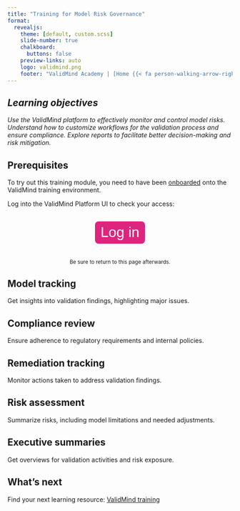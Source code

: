 ```yaml
---
title: "Training for Model Risk Governance"
format: 
  revealjs:
    theme: [default, custom.scss]
    slide-number: true
    chalkboard: 
      buttons: false
    preview-links: auto
    logo: validmind.png
    footer: "ValidMind Academy | [Home {{< fa person-walking-arrow-right >}}](training-overview.html)"
---
```


## _Learning objectives_ {.center}

_Use the ValidMind platform to effectively monitor and control model risks. Understand how to customize workflows for the validation process and ensure compliance. Explore reports to facilitate better decision-making and risk mitigation._

## Prerequisites {.center}

To try out this training module, you need to have been [onboarded](training-overview.html#onboarding) onto the ValidMind training environment.

Log into the ValidMind Platform UI to check your access:

<br><form method="get" action="https://app.prod.validmind.ai/" target="_blank" style="display: flex; justify-content: center;">
   <button type="submit" style="color: white; background-color: #de257e; border-radius: 8px; border: none; font-size: 32px; padding: 6.25px 12.5px; margin-bottom: 20px;">Log in<br></button>
</form>

<div style="text-align: center;">
  <small>Be sure to return to this page afterwards.</small>
</div>

## Model tracking 

Get insights into validation findings, highlighting major issues.

## Compliance review

Ensure adherence to regulatory requirements and internal policies.

## Remediation tracking

Monitor actions taken to address validation findings.

## Risk assessment 

Summarize risks, including model limitations and needed adjustments.

## Executive summaries

Get overviews for validation activities and risk exposure.

## What's next

Find your next learning resource: [ValidMind training](training-overview.html)

